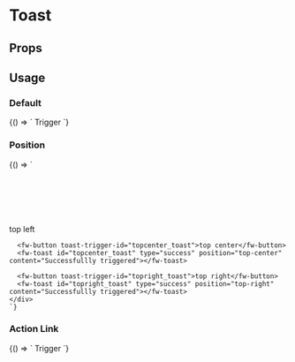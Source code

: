 
# Toast

<Meta
  title='Toast'
  component='fw-toast'
/>

## Props 

<Props of="fw-toast"/>

## Usage

### Default
<Preview>
  <Story name='Default'>
    {() => `
    <fw-button toast-trigger-id="default_toast">Trigger</fw-button>
    <fw-toast id="default_toast" type="success" content="Successfullly triggered" sticky="true"></fw-toast>`}
  </Story>
</Preview>

### Position
<Preview>
  <Story name='position'>
    {() => `
    <div style="margin-top: 100px">
      <fw-button toast-trigger-id="topleft_toast">top left</fw-button>
      <fw-toast id="topleft_toast" type="success" position="top-left" content="Successfullly triggered"></fw-toast>

      <fw-button toast-trigger-id="topcenter_toast">top center</fw-button>
      <fw-toast id="topcenter_toast" type="success" position="top-center" content="Successfullly triggered"></fw-toast>

      <fw-button toast-trigger-id="topright_toast">top right</fw-button>
      <fw-toast id="topright_toast" type="success" position="top-right" content="Successfullly triggered"></fw-toast>
    </div>
    `}
  </Story>
</Preview>

### Action Link
<Preview>
  <Story name='Action Link'>
    {() => `
    <fw-button toast-trigger-id="actionlink_toast">Trigger</fw-button>
    <fw-toast id="actionlink_toast" action-link-text="Undo" type="success" content="Record successfullly deleted" sticky="true"></fw-toast>`}
  </Story>
</Preview>